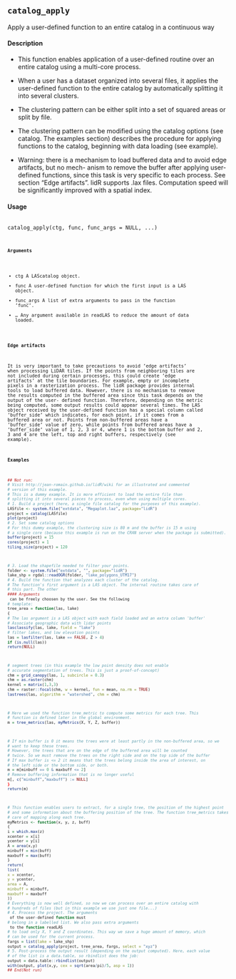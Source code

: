## ``catalog_apply``
Apply a user-defined function to an entire catalog in a continuous way

#### Description 

* This function enables application of a user-defined routine over an entire catalog using a multi-core process. 
* When a user has a dataset organized into several files, it applies the user-defined function to the entire 
catalog by automatically splitting it into several clusters. 
* The clustering pattern can be
either split into a set of squared areas or split by file. 
* The clustering pattern can be modified using the catalog options (see catalog. The examples section) describes the procedure for applying
functions to the catalog, beginning with data loading (see example).

* Warning: there is a mechanism to load buffered data and to avoid edge artifacts, but no mech-
anism to remove the buffer after applying user-defined functions, since this task is very specific to
each process. See section "Edge artifacts".
lidR supports .lax files. Computation speed will be significantly improved with a spatial index.

#### Usage 
<pre><code>
catalog_apply(ctg, func, func_args = NULL, ...)
<code></pre>
#### Arguments 

* ctg A LAScatalog object.
* func A user-defined function for which the first input is a LAS object.
* func_args A list of extra arguments to pass in the function ’func’.
* ... Any argument available in readLAS to reduce the amount of data loaded.

#### Edge artifacts
It is very important to take precautions to avoid ’edge artifacts’ when processing LiDAR tiles. If
the points from neighboring tiles are not included during certain processes, this could create ’edge
artifacts’ at the tile boundaries. For example, empty or incomplete pixels in a rasterization process.
The lidR package provides internal tools to load buffered data. However, there is no mechanism to
remove the results computed in the buffered area since this task depends on the output of the user-
defined function. Therefore, depending on the metric being computed, some output results could
appear several times.
The LAS object received by the user-defined function has a special column called ’buffer_side’
which indicates, for each point, if it comes from a buffered area or not. Points from non-buffered
areas have a ’buffer_side’ value of zero, while points from buffered areas have a ’buffer_side’ value
of 1, 2, 3 or 4, where 1 is the bottom buffer and 2, 3 and 4 are the left, top and right buffers,
respectively (see example).

#### Examples 
```r
## Not run:
# Visit http://jean-romain.github.io/lidR/wiki for an illustrated and commented
# version of this example.
# This is a dummy example. It is more efficient to load the entire file than
# splitting it into several pieces to process, even when using multiple cores.
# 1. Build a project (here, a single file catalog for the purposes of this example).
LASfile <- system.file("extdata", "Megaplot.laz", package="lidR")
project = catalog(LASfile)
plot(project)
# 2. Set some catalog options
# For this dummy example, the clustering size is 80 m and the buffer is 15 m using
# a single core (because this example is run on the CRAN server when the package is submitted).
buffer(project) = 15
cores(project) = 1
tiling_size(project) = 120
```
```r
# 3. Load the shapefile needed to filter your points.
folder <- system.file("extdata", "", package="lidR")
lake_shp = rgdal::readOGR(folder, "lake_polygons_UTM17")
# 4. Build the function that analyzes each cluster of the catalog.
# The function's first argument is a LAS object. The internal routine takes care of
# this part. The other 
#### Arguments 
 can be freely choosen by the user. See the following
# template:
tree_area = function(las, lake)
{
# The las argument is a LAS object with each field loaded and an extra column 'buffer'
# Associate geographic data with lidar points
lasclassify(las, lake, field = "lake")
# filter lakes, and low elevation points
las = lasfilter(las, lake == FALSE, Z > 4)
if (is.null(las))
return(NULL)
```
```r
# segment trees (in this example the low point density does not enable
# accurate segmentation of trees. This is just a proof-of-concept)
chm = grid_canopy(las, 1, subcircle = 0.3)
chm = as.raster(chm)
kernel = matrix(1,3,3)
chm = raster::focal(chm, w = kernel, fun = mean, na.rm = TRUE)
lastrees(las, algorithm = "watershed", chm = chm)
```
```r
# Here we used the function tree_metric to compute some metrics for each tree. This
# function is defined later in the global environment.
m = tree_metrics(las, myMetrics(X, Y, Z, buffer))
```
```r
# If min buffer is 0 it means the trees were at least partly in the non-buffered area, so we
# want to keep these trees.
# However, the trees that are on the edge of the buffered area will be counted
# twice. So we must remove the trees on the right side and on the top side of the buffer
# If max buffer is <= 2 it means that the trees belong inside the area of interest, on
# the left side or the bottom side, or both.
m = m[minbuff == 0 & maxbuff <= 2]
# Remove buffering information that is no longer useful
m[, c("minbuff","maxbuff") := NULL]
}
return(m)
```
```r
# This function enables users to extract, for a single tree, the position of the highest point
# and some information about the buffering position of the tree. The function tree_metrics takes
# care of mapping along each tree.
myMetrics <- function(x, y, z, buff)
{
i = which.max(z)
xcenter = x[i]
ycenter = y[i]
A = area(x,y)
minbuff = min(buff)
maxbuff = max(buff)
}
return(
list(
x = xcenter,
y = ycenter,
area = A,
minbuff = minbuff,
maxbuff = maxbuff
))
# Everything is now well defined, so now we can process over an entire catalog with
# hundreds of files (but in this example we use just one file...)
# 4. Process the project. The arguments 
 of the user-defined function must
# belong in a labelled list. We also pass extra arguments 
 to the function readLAS
# to load only X, Y and Z coordinates. This way we save a huge amount of memory, which
# can be used for the current process.
fargs = list(lake = lake_shp)
output = catalog_apply(project, tree_area, fargs, select = "xyz")
# 5. Post-process the output result (depending on the output computed). Here, each value
# of the list is a data.table, so rbindlist does the job:
output = data.table::rbindlist(output)
with(output, plot(x,y, cex = sqrt(area/pi)/5, asp = 1))
## End(Not run)
```
